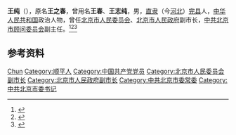 {{Otheruses|other=名为王纯的其他人物|王纯}}
{{Otheruses|other=名为王之春的其他人物|王之春}}
{{Otheruses|other=名为王春的其他人物|王春}}

'''王纯'''（{{bd|1918年||2002年|}}），原名'''王之春'''，曾用名'''王春'''、'''王志纯'''，男，[[直隶|直隶]]（今[[河北|河北]]）[[完县|完县]]人，[[中华人民共和国|中华人民共和国]]政治人物，曾任[[北京市人民委员会|北京市人民委员会]]、[[北京市人民政府|北京市人民政府]]副市长，[[中共北京市顾问委员会|中共北京市顾问委员会]]副主任。<ref>{{cite book|title=中囯人名大辞典·当代人物卷|author=廖盖隆等编|year=1990|publisher=上海辞书出版社|location=上海|page=}}</ref><ref>{{Cite book|title=中华人民共和国职官志|author=何虎生, 李耀东, 向常福主编|publisher=中国社会出版社|year=2003|isbn=9787800883934|location=北京|pages=}}</ref><ref>{{Cite web|title=王纯|url=http://www.sjzkg.edu.cn/0sub_news.asp?d_ID=5802|accessdate=2020-08-30|work=石家庄科技工程职业学院|archive-date=2016-01-03|archive-url=https://web.archive.org/web/20160103223411/http://www.sjzkg.edu.cn/0sub_news.asp?d_ID=5802|dead-url=no}}</ref>

== 参考资料 ==
{{reflist}}

{{中国人物小作品}}

{{Authority control}}
{{DEFAULTSORT:Wang王}}
[[Category:王姓|Chun]]
[[Category:顺平人|Category:顺平人]]
[[Category:中国共产党党员|Category:中国共产党党员]]
[[Category:北京市人民委员会副市长|Category:北京市人民委员会副市长]]
[[Category:北京市人民政府副市长|Category:北京市人民政府副市长]]
[[Category:中共北京市委常委|Category:中共北京市委常委]]
[[Category:中共北京市委书记|Category:中共北京市委书记]]